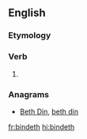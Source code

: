 ==English==

===Etymology===
{{suffix|bind|eth|lang=en}}

===Verb===
{{head|en|verb form}}

# {{en-archaic third-person singular of|bind}}

===Anagrams===
* [[Beth Din#English|Beth Din]], [[beth din#English|beth din]]

[[fr:bindeth]]
[[hi:bindeth]]